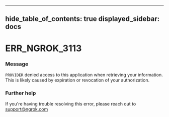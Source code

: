 

---
hide_table_of_contents: true
displayed_sidebar: docs
---


# ERR_NGROK_3113

### Message
`PROVIDER` denied access to this application when retrieving your information. This is likely caused by expiration or revocation of your authorization.

<ErrorDetails error="err_ngrok_3113" />



### Further help
If you're having trouble resolving this error, please reach out to [support@ngrok.com](mailto:support@ngrok.com?subject=Help%20with%20ERR_NGROK_3113)

